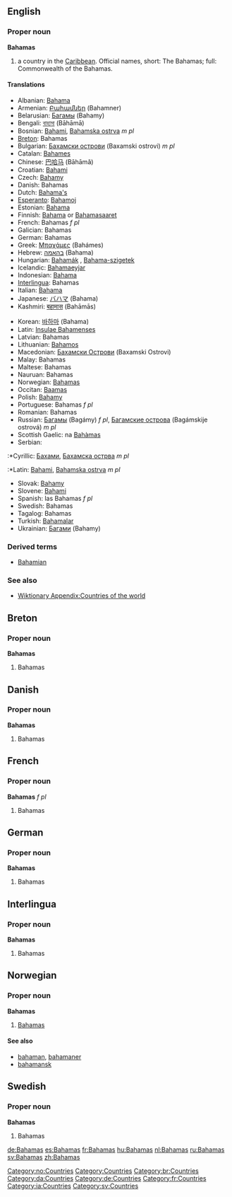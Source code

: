 ==English==
{{wikipedia}}
===Proper noun===
'''Bahamas'''

# a country in the [[Caribbean]]. Official names, short: The Bahamas; full: Commonwealth of the Bahamas.

====Translations====
{{top}}
*Albanian: [[Bahama]]
*Armenian: [[Բահամներ]] (Bahamner)
*Belarusian: [[Багамы]] (Bahamy) {{p}}
*Bengali: [[বাহামা]] (Bāhāmā)
*Bosnian: [[Bahami]], [[Bahamska ostrva]] ''m pl''
*[[Breton]]: Bahamas
*Bulgarian: [[Бахамски острови]] (Baxamski ostrovi) ''m pl''
*Catalan: [[Bahames]] {{p}}
*Chinese: [[巴哈马]] (Bāhāmǎ)
*Croatian: [[Bahami]] {{p}}
*Czech: [[Bahamy]] {{p}}
*Danish: Bahamas
*Dutch: [[Bahama's]] {{p}}
*[[Esperanto]]: [[Bahamoj]] {{p}}
*Estonian: [[Bahama]]
*Finnish: [[Bahama]] or [[Bahamasaaret]] {{p}}
*French: Bahamas ''f pl''
*Galician: Bahamas {{f}} {{p}}
*German: Bahamas {{p}}
*Greek: [[Μπαχάμες]] (Bahámes)
*Hebrew: [[בהאמה]] (Bahama) {{f}}
*Hungarian: [[Bahamák]] {{p}}, [[Bahama-szigetek]] {{p}}
*Icelandic: [[Bahamaeyjar]]
*Indonesian: [[Bahama]]
*[[Interlingua]]: Bahamas
*Italian: [[Bahama]] {{f}}
*Japanese: [[バハマ]] (Bahama)
*Kashmiri: [[बहामास]] (Bahāmās)
{{mid}}
*Korean: [[바하마]] (Bahama)
*Latin: [[Insulae Bahamenses]] {{f}} {{p}}
*Latvian: Bahamas
*Lithuanian: [[Bahamos]]
*Macedonian: [[Бахамски Острови]] (Baxamski Ostrovi)
*Malay: Bahamas
*Maltese: Bahamas
*Nauruan: Bahamas
*Norwegian: [[#Norwegian|Bahamas]]
*Occitan: [[Baamas]] {{f}} {{p}}
*Polish: [[Bahamy]] {{p}}
*Portuguese: Bahamas ''f pl''
*Romanian: Bahamas
*Russian: [[Багамы]] (Bagámy) ''f pl'', [[Багамские острова]] (Bagámskije ostrová) ''m pl''
*Scottish Gaelic: na [[Bahàmas]]
*Serbian:
:*Cyrillic: [[Бахами]], [[Бахамска острва]] ''m pl''
:*Latin: [[Bahami]], [[Bahamska ostrva]] ''m pl''
*Slovak: [[Bahamy]]
*Slovene: [[Bahami]]
*Spanish: las Bahamas ''f pl''
*Swedish: Bahamas
*Tagalog: Bahamas
*Turkish: [[Bahamalar]] {{p}}
*Ukrainian: [[Багами]] (Bahamy) {{p}}
{{bottom}}

===Derived terms===
*[[Bahamian]]

===See also===
*[[Wiktionary Appendix:Countries of the world]]

==Breton==
===Proper noun===
'''Bahamas'''
#Bahamas

==Danish==
===Proper noun===
'''Bahamas'''
#Bahamas

==French==
===Proper noun===
'''Bahamas''' ''f pl''
#Bahamas

==German==
===Proper noun===
'''Bahamas''' {{p}}
#Bahamas

==Interlingua==
===Proper noun===
'''Bahamas'''
#Bahamas

==Norwegian==
===Proper noun===
[[Category:no:Countries]]
'''Bahamas'''
#[[#English|Bahamas]]
====See also====
*[[bahaman]], [[bahamaner]]
*[[bahamansk]]

==Swedish==
===Proper noun===
'''Bahamas'''
#Bahamas

[[Category:Countries]]
[[Category:br:Countries]]
[[Category:da:Countries]]
[[Category:de:Countries]]
[[Category:fr:Countries]]
[[Category:ia:Countries]]
[[Category:sv:Countries]]

[[de:Bahamas]]
[[es:Bahamas]]
[[fr:Bahamas]]
[[hu:Bahamas]]
[[nl:Bahamas]]
[[ru:Bahamas]]
[[sv:Bahamas]]
[[zh:Bahamas]]